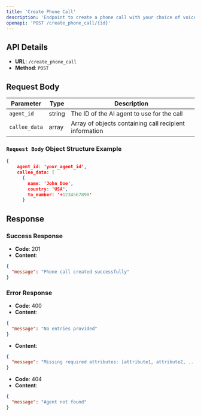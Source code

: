 ```yaml
---
title: 'Create Phone Call'
description: 'Endpoint to create a phone call with your choice of voice ai provider.'
openapi: 'POST /create_phone_call/{id}'
---
```



## API Details

- **URL**: `/create_phone_call`
- **Method**: `POST`

## Request Body

| Parameter | Type | Description |
|-----------|------|-------------|
| `agent_id` | string | The ID of the AI agent to use for the call |
| `callee_data` | array | Array of objects containing call recipient information |


### `Request Body` Object Structure Example

```json
{
    agent_id: 'your_agent_id',
    callee_data: [
      {
        name: 'John Doe',
        country: 'USA',
        to_number: '+1234567890'
      }
```

## Response

### Success Response

- **Code**: 201
- **Content**: 
```json
{
  "message": "Phone call created successfully"
}
```

### Error Response

- **Code**: 400
- **Content**: 
```json
{
  "message": "No entries provided"
}
```
- **Content**: 
```json
{
  "message": "Missing required attributes: [attribute1, attribute2, ...]"
}
```
- **Code**: 404
- **Content**: 
```json
{
  "message": "Agent not found"
}
```
